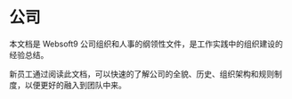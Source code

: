 

# 公司

本文档是 Websoft9 公司组织和人事的纲领性文件，是工作实践中的组织建设的经验总结。

新员工通过阅读此文档，可以快速的了解公司的全貌、历史、组织架构和规则制度，以便更好的融入到团队中来。


<DocCardList items={useCurrentSidebarCategory().items}/>